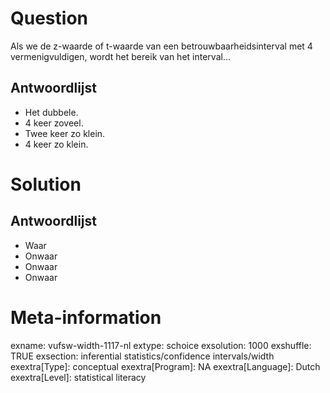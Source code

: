Question
========
Als we de z-waarde of t-waarde van een betrouwbaarheidsinterval met 4 vermenigvuldigen, wordt het bereik van het interval...

Antwoordlijst
----------
* Het dubbele.
* 4 keer zoveel.
* Twee keer zo klein.
* 4 keer zo klein.

Solution
========

Antwoordlijst
----------
* Waar
* Onwaar
* Onwaar
* Onwaar

Meta-information
================
exname: vufsw-width-1117-nl
extype: schoice
exsolution: 1000
exshuffle: TRUE
exsection: inferential statistics/confidence intervals/width
exextra[Type]: conceptual
exextra[Program]: NA
exextra[Language]: Dutch
exextra[Level]: statistical literacy

